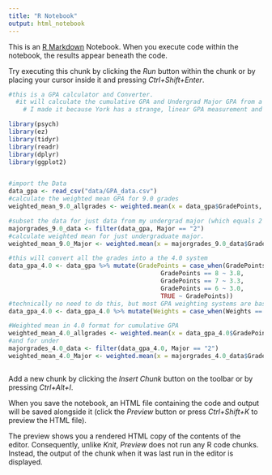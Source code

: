 ---
title: "R Notebook"
output: html_notebook
---

This is an [R Markdown](http://rmarkdown.rstudio.com) Notebook. When you execute code within the notebook, the results appear beneath the code. 

Try executing this chunk by clicking the *Run* button within the chunk or by placing your cursor inside it and pressing *Ctrl+Shift+Enter*. 

```{r}
#this is a GPA calculator and Converter. 
  #it will calculate the cumulative GPA and Undergrad Major GPA from a CSV file. 
    # I made it because York has a strange, linear GPA measurement and it was hard to tell what my 4.0 GPA would look from my 9.0 gpa. 

library(psych)
library(ez)
library(tidyr)  
library(readr)
library(dplyr)
library(ggplot2)


#import the Data
data_gpa <- read_csv("data/GPA_data.csv")
#calculate the weighted mean GPA for 9.0 grades
weighted_mean_9.0_allgrades <- weighted.mean(x = data_gpa$GradePoints, w = data_gpa$Weights)

#subset the data for just data from my undergrad major (which equals 2 in this csv file)
majorgrades_9.0_data <- filter(data_gpa, Major == "2")
#calculate weighted mean for just undergraduate major. 
weighted_mean_9.0_Major <- weighted.mean(x = majorgrades_9.0_data$GradePoints, w = majorgrades_9.0_data$Weights)

#this will convert all the grades into a the 4.0 system
data_gpa_4.0 <- data_gpa %>% mutate(GradePoints = case_when(GradePoints == 9 ~ 4.0, 
                                          GradePoints == 8 ~ 3.8,
                                          GradePoints == 7 ~ 3.3,
                                          GradePoints == 6 ~ 3.0,
                                          TRUE ~ GradePoints))
#technically no need to do this, but most GPA weighting systems are based around a value of 1.0 rather than 6.00 so I changed those as well for good measure. 
data_gpa_4.0 <- data_gpa_4.0 %>% mutate(Weights = case_when(Weights == 9 ~ 1.5, Weights == 6 ~ 1, Weights == 3 ~ 0.5)) 

#Weighted mean in 4.0 format for cumulative GPA
weighted_mean_4.0_allgrades <- weighted.mean(x = data_gpa_4.0$GradePoints, w = data_gpa_4.0$Weights)
#and for under
majorgrades_4.0_data <- filter(data_gpa_4.0, Major == "2")
weighted_mean_4.0_Major <- weighted.mean(x = majorgrades_4.0_data$GradePoints, w = majorgrades_4.0_data$Weights)



```

Add a new chunk by clicking the *Insert Chunk* button on the toolbar or by pressing *Ctrl+Alt+I*.

When you save the notebook, an HTML file containing the code and output will be saved alongside it (click the *Preview* button or press *Ctrl+Shift+K* to preview the HTML file).

The preview shows you a rendered HTML copy of the contents of the editor. Consequently, unlike *Knit*, *Preview* does not run any R code chunks. Instead, the output of the chunk when it was last run in the editor is displayed.
